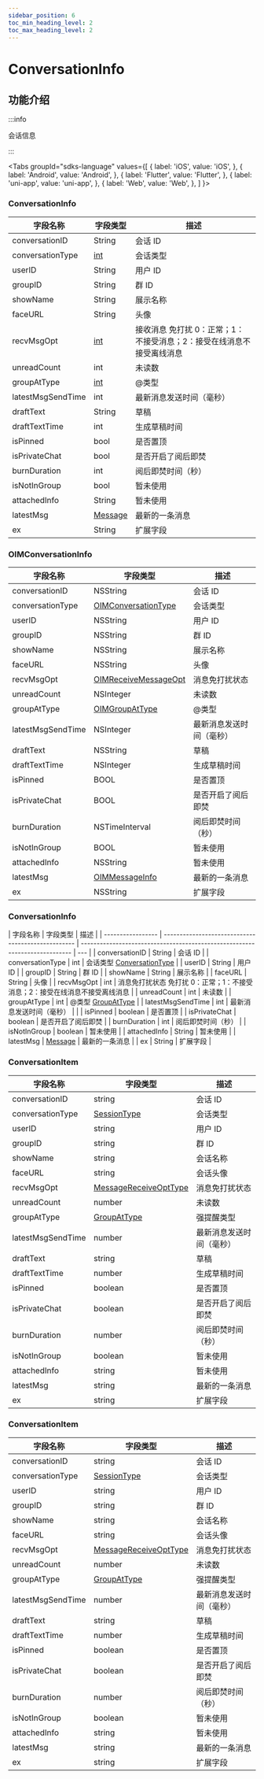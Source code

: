 ```yaml
---
sidebar_position: 6
toc_min_heading_level: 2
toc_max_heading_level: 2
---
```


# ConversationInfo

## 功能介绍

:::info

会话信息

:::

<Tabs
groupId="sdks-language"
values={[
{ label: 'iOS', value: 'iOS', },
{ label: 'Android', value: 'Android', },
{ label: 'Flutter', value: 'Flutter', },
{ label: 'uni-app', value: 'uni-app', },
{ label: 'Web', value: 'Web', },
]
}>

<TabItem value="Flutter">

### ConversationInfo

| 字段名称          | 字段类型                                           | 描述                                                                  |
| ----------------- | -------------------------------------------------- | --------------------------------------------------------------------- |
| conversationID    | String                                             | 会话 ID                                                               |
| conversationType  | [int](/enum/conversationType.mdx)         | 会话类型                                                              |
| userID            | String                                             | 用户 ID                                                               |
| groupID           | String                                             | 群 ID                                                                 |
| showName          | String                                             | 展示名称                                                              |
| faceURL           | String                                             | 头像                                                                  |
| recvMsgOpt        | [int](/enum/recvMsgOpt.mdx)               | 接收消息 免打扰 0：正常；1：不接受消息；2：接受在线消息不接受离线消息 |
| unreadCount       | int                                                | 未读数                                                                |
| groupAtType       | [int](/enum/groupAtType.mdx)              | @类型                                                                 |
| latestMsgSendTime | int                                                | 最新消息发送时间（毫秒）                                              |
| draftText         | String                                             | 草稿                                                                  |
| draftTextTime     | int                                                | 生成草稿时间                                                          |
| isPinned          | bool                                               | 是否置顶                                                              |
| isPrivateChat     | bool                                               | 是否开启了阅后即焚                                                    |
| burnDuration      | int                                                | 阅后即焚时间（秒）                                                    |
| isNotInGroup      | bool                                               | 暂未使用                                                              |
| attachedInfo      | String                                             | 暂未使用                                                              |
| latestMsg         | [Message](/class/message/messageInfo.mdx) | 最新的一条消息                                                            |
| ex                | String                                             | 扩展字段                                                        |

</TabItem>

<TabItem value="iOS">

### OIMConversationInfo

| 字段名称          | 字段类型                                                   | 描述                     |
| ----------------- | ---------------------------------------------------------- | ------------------------ |
| conversationID    | NSString                                                   | 会话 ID                  |
| conversationType  | [OIMConversationType](/enum/conversationType.mdx) | 会话类型                 |
| userID            | NSString                                                   | 用户 ID                  |
| groupID           | NSString                                                   | 群 ID                    |
| showName          | NSString                                                   | 展示名称                 |
| faceURL           | NSString                                                   | 头像                     |
| recvMsgOpt        | [OIMReceiveMessageOpt](/enum/recvMsgOpt.mdx)      | 消息免打扰状态           |
| unreadCount       | NSInteger                                                  | 未读数                   |
| groupAtType       | [OIMGroupAtType](/enum/groupAtType.mdx)           | @类型                    |
| latestMsgSendTime | NSInteger                                                  | 最新消息发送时间（毫秒） |
| draftText         | NSString                                                   | 草稿                     |
| draftTextTime     | NSInteger                                                  | 生成草稿时间             |
| isPinned          | BOOL                                                       | 是否置顶                 |
| isPrivateChat     | BOOL                                                       | 是否开启了阅后即焚       |
| burnDuration      | NSTimeInterval                                             | 阅后即焚时间（秒）       |
| isNotInGroup      | BOOL                                                       | 暂未使用                 |
| attachedInfo      | NSString                                                   | 暂未使用                 |
| latestMsg         | [OIMMessageInfo](/class/message/messageInfo.mdx)  | 最新的一条消息               |
| ex                | NSString                                                   | 扩展字段           |

</TabItem>

<TabItem value="Android">

### ConversationInfo

| 字段名称          | 字段类型                                           | 描述                                                                        |
| ----------------- | -------------------------------------------------- | --------------------------------------------------------------------------- | --- |
| conversationID    | String                                             | 会话 ID                                                                     |
| conversationType  | int                                                | 会话类型 [ConversationType](/enum/conversationType.mdx)            |
| userID            | String                                             | 用户 ID                                                                     |
| groupID           | String                                             | 群 ID                                                                       |
| showName          | String                                             | 展示名称                                                                    |
| faceURL           | String                                             | 头像                                                                        |
| recvMsgOpt        | int                                                | 消息免打扰状态 免打扰 0：正常；1：不接受消息；2：接受在线消息不接受离线消息 |
| unreadCount       | int                                                | 未读数                                                                      |
| groupAtType       | int                                                | @类型 [GroupAtType](/enum/groupAtType.mdx)                         |
| latestMsgSendTime | int                                                | 最新消息发送时间（毫秒）                                                    |     |
| isPinned          | boolean                                            | 是否置顶                                                                    |
| isPrivateChat     | boolean                                            | 是否开启了阅后即焚                                                          |
| burnDuration      | int                                                | 阅后即焚时间（秒）                                                          |
| isNotInGroup      | boolean                                            | 暂未使用                                                                    |
| attachedInfo      | String                                             | 暂未使用                                                                    |
| latestMsg         | [Message](/class/message/messageInfo.mdx) | 最新的一条消息                                                                  |
| ex                | String                                             | 扩展字段                                                              |

</TabItem>

<TabItem value="Web">

### ConversationItem

| 字段名称          | 字段类型                                               | 描述                       |
| ----------------- | ------------------------------------------------------ | -------------------------- |
| conversationID    | string                                                 | 会话 ID                    |
| conversationType  | [SessionType](/enum/conversationType.mdx)     | 会话类型                   |
| userID            | string                                                 | 用户 ID                    |
| groupID           | string                                                 | 群 ID                      |
| showName          | string                                                 | 会话名称                   |
| faceURL           | string                                                 | 会话头像                   |
| recvMsgOpt        | [MessageReceiveOptType](/enum/recvMsgOpt.mdx) | 消息免打扰状态             |
| unreadCount       | number                                                 | 未读数                     |
| groupAtType       | [GroupAtType](/enum/groupAtType.mdx)          | 强提醒类型                 |
| latestMsgSendTime | number                                                 | 最新消息发送时间（毫秒）   |
| draftText         | string                                                 | 草稿                       |
| draftTextTime     | number                                                 | 生成草稿时间               |
| isPinned          | boolean                                                | 是否置顶                   |
| isPrivateChat     | boolean                                                | 是否开启了阅后即焚         |
| burnDuration      | number                                                 | 阅后即焚时间（秒）         |
| isNotInGroup      | boolean                                                | 暂未使用                   |
| attachedInfo      | string                                                 | 暂未使用                   |
| latestMsg         | string                                                 | 最新的一条消息 |
| ex                | string                                                 | 扩展字段             |

</TabItem>

<TabItem value="uni-app">

### ConversationItem

| 字段名称          | 字段类型                                               | 描述                       |
| ----------------- | ------------------------------------------------------ | -------------------------- |
| conversationID    | string                                                 | 会话 ID                    |
| conversationType  | [SessionType](/enum/conversationType.mdx)     | 会话类型                   |
| userID            | string                                                 | 用户 ID                    |
| groupID           | string                                                 | 群 ID                      |
| showName          | string                                                 | 会话名称                   |
| faceURL           | string                                                 | 会话头像                   |
| recvMsgOpt        | [MessageReceiveOptType](/enum/recvMsgOpt.mdx) | 消息免打扰状态             |
| unreadCount       | number                                                 | 未读数                     |
| groupAtType       | [GroupAtType](/enum/groupAtType.mdx)          | 强提醒类型                 |
| latestMsgSendTime | number                                                 | 最新消息发送时间（毫秒）   |
| draftText         | string                                                 | 草稿                       |
| draftTextTime     | number                                                 | 生成草稿时间               |
| isPinned          | boolean                                                | 是否置顶                   |
| isPrivateChat     | boolean                                                | 是否开启了阅后即焚         |
| burnDuration      | number                                                 | 阅后即焚时间（秒）         |
| isNotInGroup      | boolean                                                | 暂未使用                   |
| attachedInfo      | string                                                 | 暂未使用                   |
| latestMsg         | string                                                 | 最新的一条消息 |
| ex                | string                                                 | 扩展字段             |

</TabItem>

</Tabs>
